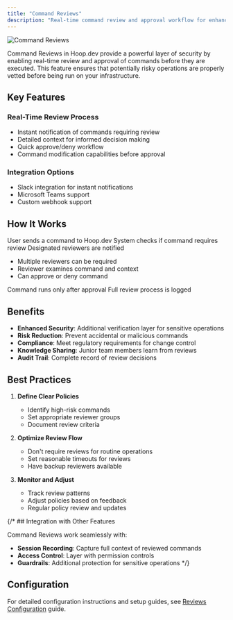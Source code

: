 ```yaml
---
title: "Command Reviews"
description: "Real-time command review and approval workflow for enhanced security"
---
```


<Frame>
  <img src="/images/learn/features/review-3.png" alt="Command Reviews" />
</Frame>

Command Reviews in Hoop.dev provide a powerful layer of security by enabling real-time review and approval of commands before they are executed. This feature ensures that potentially risky operations are properly vetted before being run on your infrastructure.

## Key Features

### Real-Time Review Process
- Instant notification of commands requiring review
- Detailed context for informed decision making
- Quick approve/deny workflow
- Command modification capabilities before approval

### Integration Options
- Slack integration for instant notifications
- Microsoft Teams support
- Custom webhook support

## How It Works

<Steps>
  <Step title="Command Submission">
    User sends a command to Hoop.dev
  </Step>
  <Step title="Policy Check">
    System checks if command requires review
  </Step>
  <Step title="Reviewer Notification">
    Designated reviewers are notified
  </Step>
  <Step title="Review Process">
    <ul>
      <li>Multiple reviewers can be required</li>
      <li>Reviewer examines command and context</li>
      <li>Can approve or deny command</li>
    </ul>
  </Step>
  <Step title="Execution">
    Command runs only after approval
  </Step>
  <Step title="Audit Trail">
    Full review process is logged
  </Step>
</Steps>

## Benefits

- **Enhanced Security**: Additional verification layer for sensitive operations
- **Risk Reduction**: Prevent accidental or malicious commands
- **Compliance**: Meet regulatory requirements for change control
- **Knowledge Sharing**: Junior team members learn from reviews
- **Audit Trail**: Complete record of review decisions

## Best Practices

1. **Define Clear Policies**
   - Identify high-risk commands
   - Set appropriate reviewer groups
   - Document review criteria

2. **Optimize Review Flow**
   - Don't require reviews for routine operations
   - Set reasonable timeouts for reviews
   - Have backup reviewers available

3. **Monitor and Adjust**
   - Track review patterns
   - Adjust policies based on feedback
   - Regular policy review and updates

{/* ## Integration with Other Features

Command Reviews work seamlessly with:
- **Session Recording**: Capture full context of reviewed commands
- **Access Control**: Layer with permission controls
- **Guardrails**: Additional protection for sensitive operations */}


## Configuration
For detailed configuration instructions and setup guides, see [Reviews Configuration](/setup/configuration/reviews/command-reviews-configuration) guide.